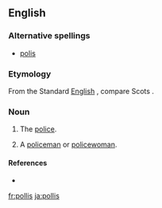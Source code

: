 ==English==

===Alternative spellings===
* [[polis]]

===Etymology===
From the Standard [[English]] {{term|police}}, compare Scots {{term|polis|lang=sco}}.

===Noun===
{{en-noun|es|-}}

# {{context|uncountable|Geordie}} The [[police]].
# {{context|countable|Geordie}} A [[policeman]] or [[policewoman]].

====References====
* {{R:Northeast Dialect 2005}}

[[fr:pollis]]
[[ja:pollis]]